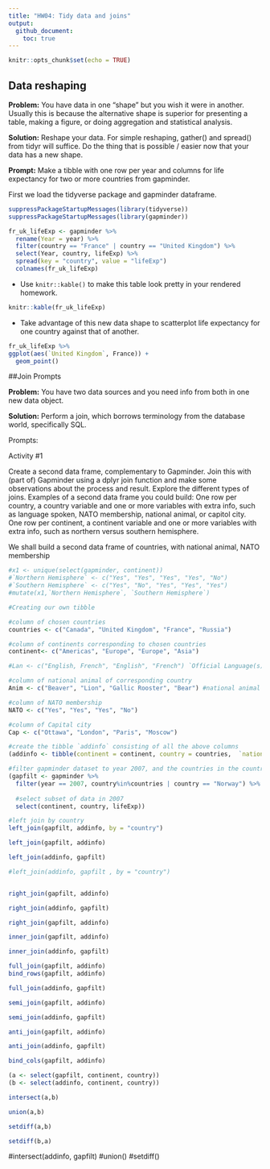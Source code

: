 ```yaml
---
title: "HW04: Tidy data and joins"
output: 
  github_document:
    toc: true
---
```


```r
knitr::opts_chunk$set(echo = TRUE)
```

## Data reshaping

**Problem:** You have data in one “shape” but you wish it were in another. Usually this is because the alternative shape is superior for presenting a table, making a figure, or doing aggregation and statistical analysis.

**Solution:** Reshape your data. For simple reshaping, gather() and spread() from tidyr will suffice. Do the thing that is possible / easier now that your data has a new shape.

**Prompt:** Make a tibble with one row per year and columns for life expectancy for two or more countries from gapminder. 



First we load the tidyverse package and gapminder dataframe.
```r
suppressPackageStartupMessages(library(tidyverse))
suppressPackageStartupMessages(library(gapminder))
```

```r
fr_uk_lifeExp <- gapminder %>% 
  rename(Year = year) %>% 
  filter(country == "France" | country == "United Kingdom") %>% 
  select(Year, country, lifeExp) %>% 
  spread(key = "country", value = "lifeExp")
  colnames(fr_uk_lifeExp)
```

 - Use `knitr::kable()` to make this table look pretty in your rendered homework.
```r
knitr::kable(fr_uk_lifeExp)
```
 
- Take advantage of this new data shape to scatterplot life expectancy for one country against that of another.
```r
fr_uk_lifeExp %>% 
ggplot(aes(`United Kingdom`, France)) +
  geom_point()
```

##Join Prompts

**Problem:** You have two data sources and you need info from both in one new data object.

**Solution:** Perform a join, which borrows terminology from the database world, specifically SQL.

Prompts:

Activity #1

Create a second data frame, complementary to Gapminder. Join this with (part of) Gapminder using a dplyr join function and make some observations about the process and result. Explore the different types of joins. Examples of a second data frame you could build:
        One row per country, a country variable and one or more variables with extra info, such as language spoken, NATO membership, national animal, or capitol city.
        One row per continent, a continent variable and one or more variables with extra info, such as northern versus southern hemisphere.
        
We shall build a second data frame of countries, with national animal, NATO membership


```r
#x1 <- unique(select(gapminder, continent))
#`Northern Hemisphere` <- c("Yes", "Yes", "Yes", "Yes", "No")
#`Southern Hemisphere` <- c("Yes", "No", "Yes", "Yes", "Yes")
#mutate(x1,`Northern Hemisphere`, `Southern Hemisphere`)

#Creating our own tibble

#column of chosen countries
countries <- c("Canada", "United Kingdom", "France", "Russia")

#column of continents corresponding to chosen countries
continent<- c("Americas", "Europe", "Europe", "Asia") 

#Lan <- c("English, French", "English", "French") `Official Language(s)` = Lan

#column of national animal of corresponding country
Anim <- c("Beaver", "Lion", "Gallic Rooster", "Bear") #national animal of corresponding coutries chosen above

#column of NATO membership
NATO <- c("Yes", "Yes", "Yes", "No") 

#column of Capital city
Cap <- c("Ottawa", "London", "Paris", "Moscow") 

#create the tibble `addinfo` consisting of all the above columns
(addinfo <- tibble(continent = continent, country = countries,  `national animal` = Anim, `NATO membership` = NATO, `capital city` = Cap))
```
```r
#filter gapminder dataset to year 2007, and the countries in the countries column created earlier
(gapfilt <- gapminder %>% 
  filter(year == 2007, country%in%countries | country == "Norway") %>% 
  
  #select subset of data in 2007
  select(continent, country, lifeExp))
```


```r
#left join by country
left_join(gapfilt, addinfo, by = "country")
```
```r
left_join(gapfilt, addinfo)
```
```r
left_join(addinfo, gapfilt)
```



```r


#left_join(addinfo, gapfilt , by = "country")


right_join(gapfilt, addinfo)
```

```r
right_join(addinfo, gapfilt)
```

```r
right_join(gapfilt, addinfo)
```

```r
inner_join(gapfilt, addinfo)
```


```r
inner_join(addinfo, gapfilt)
```

```r
full_join(gapfilt, addinfo)
bind_rows(gapfilt, addinfo)
```


```r
full_join(addinfo, gapfilt)
```


```r
semi_join(gapfilt, addinfo)
```

```r
semi_join(addinfo, gapfilt)
```


```r
anti_join(gapfilt, addinfo)
```

```r
anti_join(addinfo, gapfilt)
```

```r
bind_cols(gapfilt, addinfo)
```



```r
(a <- select(gapfilt, continent, country))
(b <- select(addinfo, continent, country))
```

```r
intersect(a,b)
```

```r
union(a,b)
```

```r
setdiff(a,b)
```

```r
setdiff(b,a)
```

#intersect(addinfo, gapfilt)
#union()
#setdiff()




